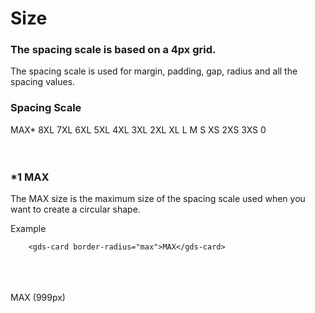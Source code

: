 
<Meta title="Docs/Style/Size" />

# Size

### The spacing scale is based on a 4px grid. 

The spacing scale is used for margin, padding, gap, radius and all the spacing values.

### Spacing Scale
<gds-flex flex-direction="column" gap="s">
    <gds-card shadow="s" border-radius="s">
        <gds-flex gap="s" padding="s l" align-items="center" overflow="hidden">
            <gds-text min-width="10" align-items="left">MAX*</gds-text>
            <gds-card border-radius="xs" width="1px" height="40px" padding="0 max 0 0" background="l2-background-tertiary" mask="right"></gds-card>
        </gds-flex>
    </gds-card>
    <gds-card shadow="s" border-radius="s">
        <gds-flex gap="s" padding="s l" align-items="center">
            <gds-text min-width="10" align-items="left">8XL</gds-text>
            <gds-card border-radius="xs" width="1px" height="40px" padding="0 8xl 0 0" background="l2-background-tertiary"></gds-card>
        </gds-flex>
    </gds-card>
    <gds-card shadow="s" border-radius="s">
        <gds-flex gap="s" padding="s l" align-items="center">
            <gds-text min-width="10" align-items="left">7XL</gds-text>
            <gds-card border-radius="xs" width="1px" height="40px" padding="0 7xl 0 0" background="l2-background-tertiary"></gds-card>
        </gds-flex>
    </gds-card>
    <gds-card shadow="s" border-radius="s">
        <gds-flex gap="s" padding="s l" align-items="center">
            <gds-text min-width="10" align-items="left">6XL</gds-text>
            <gds-card border-radius="xs" width="1px" height="40px" padding="0 6xl 0 0" background="l2-background-tertiary"></gds-card>
        </gds-flex>
    </gds-card>
    <gds-card shadow="s" border-radius="s">
        <gds-flex gap="s" padding="s l" align-items="center">
            <gds-text min-width="10" align-items="left">5XL</gds-text>
            <gds-card border-radius="xs" width="1px" height="40px" padding="0 5xl 0 0" background="l2-background-tertiary"></gds-card>
        </gds-flex>
    </gds-card>
    <gds-card shadow="s" border-radius="s">
        <gds-flex gap="s" padding="s l" align-items="center">
            <gds-text min-width="10" align-items="left">4XL</gds-text>
            <gds-card border-radius="xs" width="1px" height="40px" padding="0 4xl 0 0" background="l2-background-tertiary"></gds-card>
        </gds-flex>
    </gds-card>
    <gds-card shadow="s" border-radius="s">
        <gds-flex gap="s" padding="s l" align-items="center">
            <gds-text min-width="10" align-items="left">3XL</gds-text>
            <gds-card border-radius="xs" width="1px" height="40px" padding="0 3xl 0 0" background="l2-background-tertiary"></gds-card>
        </gds-flex>
    </gds-card>
    <gds-card shadow="s" border-radius="s">
        <gds-flex gap="s" padding="s l" align-items="center">
            <gds-text min-width="10" align-items="left">2XL</gds-text>
            <gds-card border-radius="xs" width="1px" height="40px" padding="0 2xl 0 0" background="l2-background-tertiary"></gds-card>
        </gds-flex>
    </gds-card>
    <gds-card shadow="s" border-radius="s">
        <gds-flex gap="s" padding="s l" align-items="center">
            <gds-text min-width="10" align-items="left">XL</gds-text>
            <gds-card border-radius="xs" width="1px" height="40px" padding="0 xl 0 0" background="l2-background-tertiary"></gds-card>
        </gds-flex>
    </gds-card>
    <gds-card shadow="s" border-radius="s">
        <gds-flex gap="s" padding="s l" align-items="center">
            <gds-text min-width="10" align-items="left">L</gds-text>
            <gds-card border-radius="xs" width="1px" height="40px" padding="0 l 0 0" background="l2-background-tertiary"></gds-card>
        </gds-flex>
    </gds-card>
    <gds-card shadow="s" border-radius="s">
        <gds-flex gap="s" padding="s l" align-items="center">
            <gds-text min-width="10" align-items="left">M</gds-text>
            <gds-card border-radius="xs" width="1px" height="40px" padding="0 m 0 0" background="l2-background-tertiary"></gds-card>
        </gds-flex>
    </gds-card>
    <gds-card shadow="s" border-radius="s">
        <gds-flex gap="s" padding="s l" align-items="center">
            <gds-text min-width="10" align-items="left">S</gds-text>
            <gds-card border-radius="xs" width="1px" height="40px" padding="0 s 0 0" background="l2-background-tertiary"></gds-card>
        </gds-flex>
    </gds-card>
    <gds-card shadow="s" border-radius="s">
        <gds-flex gap="s" padding="s l" align-items="center">
            <gds-text min-width="10" align-items="left">XS</gds-text>
            <gds-card border-radius="xs" width="1px" height="40px" padding="0 xs 0 0" background="l2-background-tertiary"></gds-card>
        </gds-flex>
    </gds-card>
    <gds-card shadow="s" border-radius="s">
        <gds-flex gap="s" padding="s l" align-items="center">
            <gds-text min-width="10" align-items="left">2XS</gds-text>
            <gds-card border-radius="xs" width="1px" height="40px" padding="0 2xs 0 0" background="l2-background-tertiary"></gds-card>
        </gds-flex>
    </gds-card>
    <gds-card shadow="s" border-radius="s">
        <gds-flex gap="s" padding="s l" align-items="center">
            <gds-text min-width="10" align-items="left">3XS</gds-text>
            <gds-card border-radius="xs" width="1px" height="40px" padding="0 3xs 0 0" background="l2-background-tertiary"></gds-card>
        </gds-flex>
    </gds-card>
        <gds-card shadow="s" border-radius="s">
        <gds-flex gap="s" padding="s l" align-items="center">
            <gds-text min-width="10" align-items="left">0</gds-text>
            <gds-card border-radius="xs" width="1px" height="40px" padding="0 0 0 0" background="l2-background-tertiary"></gds-card>
        </gds-flex>
    </gds-card>
</gds-flex>
 

 <br />
 <br />
 <br />

 ### *1 MAX  
 The MAX size is the maximum size of the spacing scale used when you want to create a circular shape.

 Example 
```
    <gds-card border-radius="max">MAX</gds-card>
```

 <br />
 <br />
 <br />

<gds-card background="l2-background-tertiary" color="white-text" border-radius="max" width="200px">
    <gds-flex align-items="center" justify-content="center"  height="200px">
        <gds-text tag="h5">MAX (999px)</gds-text>
    </gds-flex>
</gds-card>